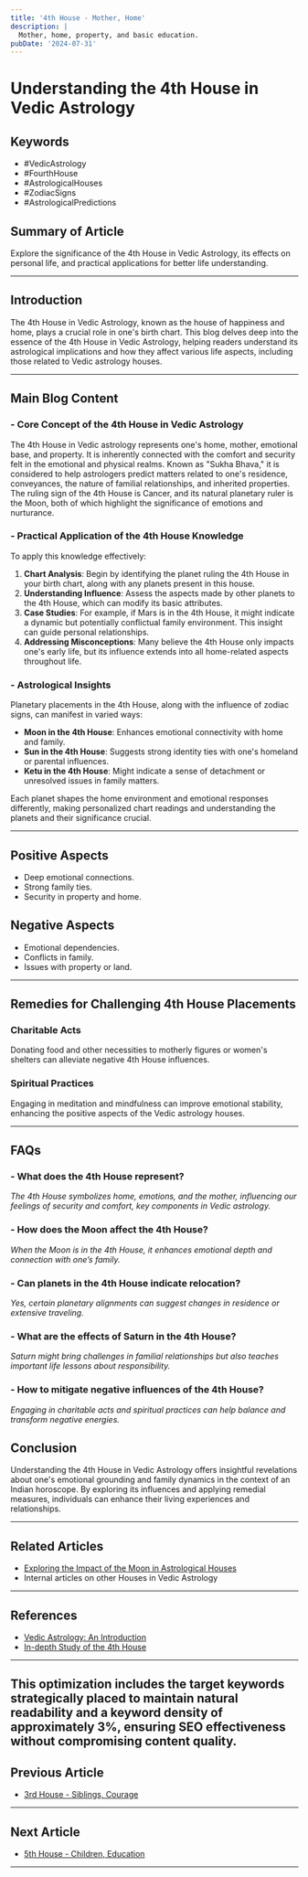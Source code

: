 ```yaml
---
title: '4th House - Mother, Home'
description: |
  Mother, home, property, and basic education.
pubDate: '2024-07-31'
---
```


# Understanding the 4th House in Vedic Astrology

## Keywords
- #VedicAstrology
- #FourthHouse
- #AstrologicalHouses
- #ZodiacSigns
- #AstrologicalPredictions
 
## Summary of Article
Explore the significance of the 4th House in Vedic Astrology, its effects on personal life, and practical applications for better life understanding.

---

## Introduction
The 4th House in Vedic Astrology, known as the house of happiness and home, plays a crucial role in one's birth chart. This blog delves deep into the essence of the 4th House in Vedic Astrology, helping readers understand its astrological implications and how they affect various life aspects, including those related to Vedic astrology houses.

---

## Main Blog Content

### - Core Concept of the 4th House in Vedic Astrology
The 4th House in Vedic astrology represents one's home, mother, emotional base, and property. It is inherently connected with the comfort and security felt in the emotional and physical realms. Known as "Sukha Bhava," it is considered to help astrologers predict matters related to one's residence, conveyances, the nature of familial relationships, and inherited properties. The ruling sign of the 4th House is Cancer, and its natural planetary ruler is the Moon, both of which highlight the significance of emotions and nurturance.

### - Practical Application of the 4th House Knowledge
To apply this knowledge effectively:

1. **Chart Analysis**: Begin by identifying the planet ruling the 4th House in your birth chart, along with any planets present in this house.
2. **Understanding Influence**: Assess the aspects made by other planets to the 4th House, which can modify its basic attributes.
3. **Case Studies**: For example, if Mars is in the 4th House, it might indicate a dynamic but potentially conflictual family environment. This insight can guide personal relationships.
4. **Addressing Misconceptions**: Many believe the 4th House only impacts one's early life, but its influence extends into all home-related aspects throughout life.

### - Astrological Insights
Planetary placements in the 4th House, along with the influence of zodiac signs, can manifest in varied ways:

- **Moon in the 4th House**: Enhances emotional connectivity with home and family.
- **Sun in the 4th House**: Suggests strong identity ties with one's homeland or parental influences.
- **Ketu in the 4th House**: Might indicate a sense of detachment or unresolved issues in family matters.

Each planet shapes the home environment and emotional responses differently, making personalized chart readings and understanding the planets and their significance crucial.

---

## Positive Aspects
- Deep emotional connections.
- Strong family ties.
- Security in property and home.

## Negative Aspects
- Emotional dependencies.
- Conflicts in family.
- Issues with property or land.

---

## Remedies for Challenging 4th House Placements
### Charitable Acts
Donating food and other necessities to motherly figures or women's shelters can alleviate negative 4th House influences.

### Spiritual Practices
Engaging in meditation and mindfulness can improve emotional stability, enhancing the positive aspects of the Vedic astrology houses.

---

## FAQs
### - What does the 4th House represent?
*The 4th House symbolizes home, emotions, and the mother, influencing our feelings of security and comfort, key components in Vedic astrology.*

### - How does the Moon affect the 4th House?
*When the Moon is in the 4th House, it enhances emotional depth and connection with one’s family.*

### - Can planets in the 4th House indicate relocation?
*Yes, certain planetary alignments can suggest changes in residence or extensive traveling.*

### - What are the effects of Saturn in the 4th House?
*Saturn might bring challenges in familial relationships but also teaches important life lessons about responsibility.*

### - How to mitigate negative influences of the 4th House?
*Engaging in charitable acts and spiritual practices can help balance and transform negative energies.*

## Conclusion
Understanding the 4th House in Vedic Astrology offers insightful revelations about one's emotional grounding and family dynamics in the context of an Indian horoscope. By exploring its influences and applying remedial measures, individuals can enhance their living experiences and relationships.

---

## Related Articles
- [Exploring the Impact of the Moon in Astrological Houses](#)
- Internal articles on other Houses in Vedic Astrology

---

## References
- [Vedic Astrology: An Introduction](https://vedicastrology.org)
- [In-depth Study of the 4th House](https://astrologyLearningResources.com)

---

This optimization includes the target keywords strategically placed to maintain natural readability and a keyword density of approximately 3%, ensuring SEO effectiveness without compromising content quality.
---

## Previous Article
- [3rd House - Siblings, Courage](/blogs-md/02_Houses/203_3rd_House_in_Vedic_Astrology.mdx)

---

## Next Article
- [5th House - Children, Education](/blogs-md/02_Houses/205_5th_House_in_Vedic_Astrology.mdx)

---
